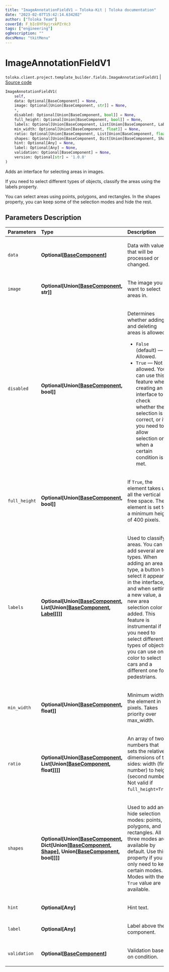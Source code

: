 ```yaml
---
title: "ImageAnnotationFieldV1 — Toloka-Kit | Toloka documentation"
date: "2023-02-07T15:42:14.634202"
author: ["Toloka Team"]
coverId: F_bIcOYF9yjrxkPZrXc3
tags: ["engineering"]
ogDescription: ""
docsMenu: "tkitMenu"
---
```


# ImageAnnotationFieldV1
`toloka.client.project.template_builder.fields.ImageAnnotationFieldV1` | [Source code](https://github.com/Toloka/toloka-kit/blob/v1.1.3/src/client/project/template_builder/fields.py#L248)

```python
ImageAnnotationFieldV1(
    self,
    data: Optional[BaseComponent] = None,
    image: Optional[Union[BaseComponent, str]] = None,
    *,
    disabled: Optional[Union[BaseComponent, bool]] = None,
    full_height: Optional[Union[BaseComponent, bool]] = None,
    labels: Optional[Union[BaseComponent, List[Union[BaseComponent, Label]]]] = None,
    min_width: Optional[Union[BaseComponent, float]] = None,
    ratio: Optional[Union[BaseComponent, List[Union[BaseComponent, float]]]] = None,
    shapes: Optional[Union[BaseComponent, Dict[Union[BaseComponent, Shape], Union[BaseComponent, bool]]]] = None,
    hint: Optional[Any] = None,
    label: Optional[Any] = None,
    validation: Optional[BaseComponent] = None,
    version: Optional[str] = '1.0.0'
)
```

Adds an interface for selecting areas in images.

If you need to select different types of objects, classify the areas using the labels property.

You can select areas using points, polygons, and rectangles. In the shapes property, you can keep some of the
selection modes and hide the rest.

## Parameters Description

| Parameters | Type | Description |
| :----------| :----| :-----------|
`data`|**Optional\[[BaseComponent](/docs/toloka-kit/reference/toloka.client.project.template_builder.base.BaseComponent)\]**|<p>Data with values that will be processed or changed.</p>
`image`|**Optional\[Union\[[BaseComponent](/docs/toloka-kit/reference/toloka.client.project.template_builder.base.BaseComponent), str\]\]**|<p>The image you want to select areas in.</p>
`disabled`|**Optional\[Union\[[BaseComponent](/docs/toloka-kit/reference/toloka.client.project.template_builder.base.BaseComponent), bool\]\]**|<p>Determines whether adding and deleting areas is allowed:</p> <ul> <li>`False` (default) — Allowed.</li> <li>`True` — Not allowed. You can use this feature when creating an interface to check whether the selection is correct, or if you need to allow selection only when a certain condition is met.</li> </ul>
`full_height`|**Optional\[Union\[[BaseComponent](/docs/toloka-kit/reference/toloka.client.project.template_builder.base.BaseComponent), bool\]\]**|<p>If `True`, the element takes up all the vertical free space. The element is set to a minimum height of 400 pixels.</p>
`labels`|**Optional\[Union\[[BaseComponent](/docs/toloka-kit/reference/toloka.client.project.template_builder.base.BaseComponent), List\[Union\[[BaseComponent](/docs/toloka-kit/reference/toloka.client.project.template_builder.base.BaseComponent), [Label](/docs/toloka-kit/reference/toloka.client.project.template_builder.fields.ImageAnnotationFieldV1.Label)\]\]\]\]**|<p>Used to classify areas. You can add several area types. When adding an area type, a button to select it appears in the interface, and when setting a new value, a new area selection color is added. This feature is instrumental if you need to select different types of objects: you can use one color to select cars and a different one for pedestrians.</p>
`min_width`|**Optional\[Union\[[BaseComponent](/docs/toloka-kit/reference/toloka.client.project.template_builder.base.BaseComponent), float\]\]**|<p>Minimum width of the element in pixels. Takes priority over max_width.</p>
`ratio`|**Optional\[Union\[[BaseComponent](/docs/toloka-kit/reference/toloka.client.project.template_builder.base.BaseComponent), List\[Union\[[BaseComponent](/docs/toloka-kit/reference/toloka.client.project.template_builder.base.BaseComponent), float\]\]\]\]**|<p>An array of two numbers that sets the relative dimensions of the sides: width (first number) to height (second number). Not valid if `full_height=True`.</p>
`shapes`|**Optional\[Union\[[BaseComponent](/docs/toloka-kit/reference/toloka.client.project.template_builder.base.BaseComponent), Dict\[Union\[[BaseComponent](/docs/toloka-kit/reference/toloka.client.project.template_builder.base.BaseComponent), [Shape](/docs/toloka-kit/reference/toloka.client.project.template_builder.fields.ImageAnnotationFieldV1.Shape)\], Union\[[BaseComponent](/docs/toloka-kit/reference/toloka.client.project.template_builder.base.BaseComponent), bool\]\]\]\]**|<p>Used to add and hide selection modes: points, polygons, and rectangles. All three modes are available by default. Use this property if you only need to keep certain modes. Modes with the `True` value are available.</p>
`hint`|**Optional\[Any\]**|<p>Hint text.</p>
`label`|**Optional\[Any\]**|<p>Label above the component.</p>
`validation`|**Optional\[[BaseComponent](/docs/toloka-kit/reference/toloka.client.project.template_builder.base.BaseComponent)\]**|<p>Validation based on condition.</p>

